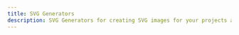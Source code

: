 ```yaml
---
title: SVG Generators
description: SVG Generators for creating SVG images for your projects and presentations.
---
```


<Cards>
  <CustomCard
    title="Cool Backgrounds"
    href="https://svgwave.in/"
    description="Explore a beautifully curated selection of cool backgrounds that you can add to blogs, websites, or as desktop and phone wallpapers."
    icon="/resources/svg-generators/coolbg.png"
  />
  <CustomCard
    title="Creatica"
    href="https://creatica.app/"
    description="Create stunning backgrounds with Creatica, your go-to design tool for unique and dynamic designs. Perfect for web designers, graphic artists, and creative minds."
    icon="/resources/svg-generators/creatica.svg"
  />
  <CustomCard
    title="Haekei"
    href="https://app.haikei.app/"
    description="A web-based design tool to generate unique SVG design assets for websites, social media, blog posts, desktop and mobile wallpapers, posters, and more! Our generators let you discover, customize, randomize, and export generative SVG design assets ready to use with your favorite design tools."
    icon="/resources/svg-generators/haekei.png"
  />
  <CustomCard
    title="MagicPattern"
    href="https://www.magicpattern.design/"
    description="Create Pro Visuals with MagicPattern. Generate SVG/CSS patterns, gradients and organic shapes to brand your product and social media posts."
    icon="/resources/svg-generators/magicpattern.png"
  />
  <CustomCard
    title="SVG Wave"
    href="https://svgwave.in/"
    description="SVG Wave is a minimal svg wave generator with lot of customization. It lets you abiltiy to generate and export pngs and svgs of beautiful waves. SVG wave also lets you layer multiple waves. Create SVGs for your website designs."
    icon="/resources/svg-generators/meshy.webp"
  />
  <CustomCard
    title="SVGator"
    href="https://www.svgator.com/"
    description="It’s SVG animation made easy - Create impressive SVG animations online, without any coding skills. Add them easily to your website. Get started for free!"
    icon="/resources/svg-generators/svgator.png"
  />
  <CustomCard
    title="Tabbied"
    href="https://tabbied.com/"
    description="Tabbied lets you easily create timeless and beautifully generated patterns or artwork to use for wall art, websites, print materials and more."
    icon="/resources/svg-generators/tabbied.svg"
  />
</Cards>

